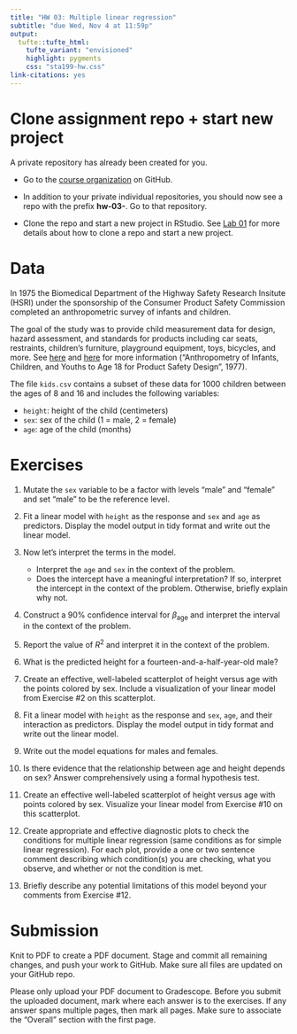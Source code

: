 ```yaml
---
title: "HW 03: Multiple linear regression"
subtitle: "due Wed, Nov 4 at 11:59p"
output: 
  tufte::tufte_html:
    tufte_variant: "envisioned"
    highlight: pygments
    css: "sta199-hw.css"
link-citations: yes
---
```


# Clone assignment repo + start new project

A private repository has already been created for you.

- Go to the [course organization](https://www.github.com/sta199-fa20-002) on 
GitHub.

- In addition to your private individual repositories, you should now see a repo with the prefix **hw-03-**. Go to that repository.
  
- Clone the repo and start a new project in RStudio. See [Lab 01](https://sta199-fa20-002.netlify.app/labs/lab-01-hello-r.html) for more details about how to clone a repo and start a new project.


# Data

In 1975 the Biomedical Department of the Highway Safety Research Insitute 
(HSRI) under the sponsorship of the Consumer Product Safety Commission
completed an anthropometric survey of infants and children.

The goal of the study was to provide child measurement data for design, 
hazard assessment, and standards for products including car seats, 
restraints, children's furniture, playground equipment, toys, bicycles, and 
more. See [here](https://math.nist.gov/~SRessler/anthrokids/) and 
[here](http://mreed.umtri.umich.edu/mreed/downloads/anthro/child/Snyder_1977_Child.pdf) 
for more information ("Anthropometry of Infants, Children, and Youths to Age 18 
for Product Safety Design", 1977).

The file `kids.csv` contains a subset of these data for 1000 children 
between the ages of 8 and 16 and includes the following variables:

- `height`: height of the child (centimeters)
- `sex`: sex of the child (1 = male, 2 = female)
- `age`: age of the child (months)

# Exercises

1. Mutate the `sex` variable to be a factor with levels "male" and "female" and
set "male" to be the reference level.

2. Fit a linear model with `height` as the response and `sex` and `age` as 
predictors. Display the model output in tidy format and write out the linear 
model.

3. Now let's interpret the terms in the model. 
    - Interpret the `age` and `sex` in the context of the problem. 
    - Does the intercept have a meaningful interpretation? If so, interpret the intercept in the context of the problem. Otherwise, briefly explain why not.

4. Construct a 90% confidence interval for $\beta_{\text{age}}$ and interpret the interval in the context of the problem.

5. Report the value of $R^2$ and interpret it in the context of the problem.

6. What is the predicted height for a fourteen-and-a-half-year-old male?

7. Create an effective, well-labeled scatterplot of height versus age with the points 
colored by sex. Include a visualization of your linear model from Exercise #2 on this 
scatterplot.

8. Fit a linear model with `height` as the response and `sex`, `age`, and their interaction as predictors. Display the model output in tidy format 
and write out the linear model.

9. Write out the model equations for males and females.

10. Is there evidence that the relationship between age and height depends on 
sex? Answer comprehensively using a formal hypothesis test.

11. Create an effective well-labeled scatterplot of height versus age with 
points colored by sex. Visualize your linear model from Exercise #10 on this 
scatterplot.

12. Create appropriate and effective diagnostic plots to check the conditions
for multiple linear regression (same conditions as for simple linear regression). For each plot, provide a one or two sentence 
comment describing which condition(s) you are checking, what you observe, and
whether or not the condition is met.

13. Briefly describe any potential limitations of this model beyond your comments
from Exercise #12.


# Submission

Knit to PDF to create a PDF document. Stage and commit all remaining changes, 
and push your work to GitHub. Make sure all files are updated on your GitHub 
repo.

Please only upload your PDF document to Gradescope. Before you submit the 
uploaded document, mark where each answer is to the exercises. If any answer 
spans multiple pages, then mark all pages. Make sure to associate the
"Overall" section with the first page.